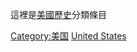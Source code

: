 {{Catnav|頁面分類|地理|大洲|美洲|美洲歷史}}
{{Catnav|頁面分類|地理|国家|按國家分類|各國歷史}}
{{Catnav|頁面分類|各種主題的頁面分類|按國家分類|各國歷史}}
{{Catnav|頁面分類|历史|各國歷史}}
{{Catnav|頁面分類|历史|各區域的歷史|美洲歷史}}

這裡是[[美國歷史|美國歷史]]分類條目
{{Commons category|History of the United States}}

[[Category:美国|Category:美国]]
[[Category:北美洲各国历史‎|United States]]